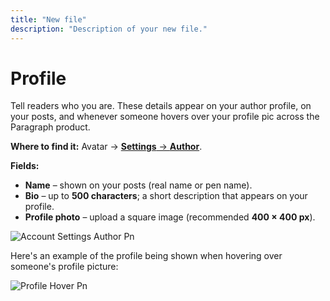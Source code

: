 ```yaml
---
title: "New file"
description: "Description of your new file."
---
```


# **Profile**

Tell readers who you are. These details appear on your author profile, on your posts, and whenever someone hovers over your profile pic across the Paragraph product.

**Where to find it:** Avatar → [**Settings** → **Author**](https://paragraph.com/settings/account/author).

**Fields:**

- **Name** – shown on your posts (real name or pen name).
- **Bio** – up to **500 characters**; a short description that appears on your profile.
- **Profile photo** – upload a square image (recommended **400 × 400 px**).

![Account Settings Author Pn](/images/account-settings-author.png)

Here's an example of the profile being shown when hovering over someone's profile picture:

![Profile Hover Pn](/images/profile-hover.png)